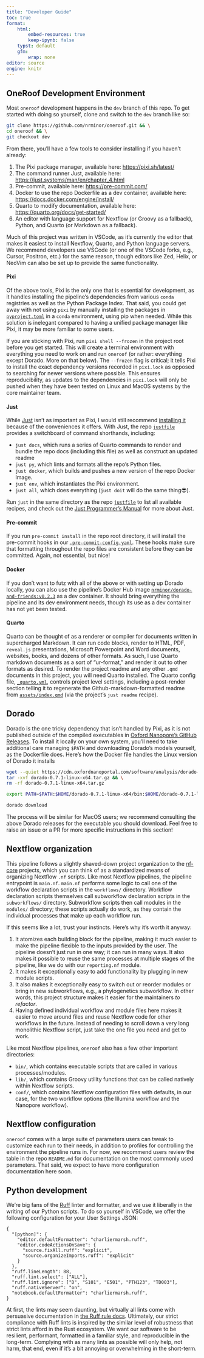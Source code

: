 ```yaml
---
title: "Developer Guide"
toc: true
format:
    html:
        embed-resources: true
        keep-ipynb: false
    typst: default
    gfm:
        wrap: none
editor: source
engine: knitr
---
```


## OneRoof Development Environment

Most `oneroof` development happens in the `dev` branch of this repo. To get started with doing so yourself, clone and switch to the `dev` branch like so:

```bash
git clone https://github.com/nrminor/oneroof.git && \
cd oneroof && \
git checkout dev
```

From there, you'll have a few tools to consider installing if you haven't already:

1. The Pixi package manager, available here: [https://pixi.sh/latest/](https://pixi.sh/latest/)
2. The command runner Just, available here: [https://just.systems/man/en/chapter_4.html](https://just.systems/man/en/chapter_4.html)
3. Pre-commit, available here: [https://pre-commit.com/](https://pre-commit.com/)
4. Docker to use the repo Dockerfile as a dev container, available here: [https://docs.docker.com/engine/install/](https://docs.docker.com/engine/install/)
5. Quarto to modify documentation, available here: [https://quarto.org/docs/get-started/](https://quarto.org/docs/get-started/)
6. An editor with language support for Nextflow (or Groovy as a fallback), Python, and Quarto (or Markdown as a fallback).

Much of this project was written in VSCode, as it's currently the editor that makes it easiest to install Nextflow, Quarto, and Python language servers. We recommend developers use VSCode (or one of the VSCode forks, e.g., Cursor, Positron, etc.) for the same reason, though editors like Zed, Helix, or NeoVim can also be set up to provide the same functionality.

#### Pixi

Of the above tools, Pixi is the only one that is essential for development, as it handles installing the pipeline's dependencies from various `conda` registries as well as the Python Package Index. That said, you could get away with not using `pixi` by manually installing the packages in [`pyproject.toml`](../pyproject.toml) in a `conda` environment, using pip when needed. While this solution is inelegant compared to having a unified package manager like Pixi, it may be more familiar to some users.

If you are sticking with Pixi, run `pixi shell --frozen` in the project root before you get started. This will create a terminal environment with everything you need to work on and run `oneroof` (or rather: everything except Dorado. More on that below). The `--frozen` flag is critical; it tells Pixi to install the exact dependency versions recorded in `pixi.lock` as opposed to searching for newer versions where possible. This ensures reproducibility, as updates to the dependencies in `pixi.lock` will only be pushed when they have been tested on Linux and MacOS systems by the core maintainer team.

#### Just

While [Just](https://just.systems/man/en/chapter_1.html) isn't as important as Pixi, I would still recommend [installing it](https://just.systems/man/en/chapter_4.html) because of the conveniences it offers. With Just, the repo [`justfile`](../justfile) provides a switchboard of command shorthands, including:

- `just docs`, which runs a series of Quarto commands to render and bundle the repo docs (including this file) as well as construct an updated readme
- `just py`, which lints and formats all the repo's Python files.
- `just docker`, which builds and pushes a new version of the repo Docker Image.
- `just env`, which instantiates the Pixi environment.
- `just all`, which does everything (`just doit` will do the same thing😎).

Run `just` in the same directory as the repo [`justfile`](../justfile) to list all available recipes, and check out the [Just Programmer's Manual](https://just.systems/man/en/chapter_1.html) for more about Just.

#### Pre-commit

If you run `pre-commit install` in the repo root directory, it will install the pre-commit hooks in our [`.pre-commit-config.yaml`](../.pre-commit-config.yaml). These hooks make sure that formatting throughout the repo files are consistent before they can be committed. Again, not essential, but nice!

#### Docker

If you don't want to futz with all of the above or with setting up Dorado locally, you can also use the pipeline's Docker Hub image [`nrminor/dorado-and-friends:v0.2.3`](https://hub.docker.com/r/nrminor/dorado-and-friends) as a dev container. It should bring everything the pipeline and its dev environment needs, though its use as a dev container has not yet been tested.

#### Quarto

Quarto can be thought of as a renderer or compiler for documents written in supercharged Markdown. It can run code blocks, render to HTML, PDF, `reveal.js` presentations, Microsoft Powerpoint and Word documents, websites, books, and dozens of other formats. As such, I use Quarto markdown documents as a sort of "ur-format," and render it out to other formats as desired. To render the project readme and any other `.qmd` documents in this project, you will need Quarto installed. The Quarto config file, [`_quarto.yml`](../_quarto.yml), controls project level settings, including a post-render section telling it to regenerate the Github-markdown-formatted readme from [`assets/index.qmd`](index.qmd) (via the project's `just readme` recipe).

## Dorado

Dorado is the one tricky dependency that isn't handled by Pixi, as it is not published outside of the compiled executables in [Oxford Nanopore's GitHub Releases](https://github.com/nanoporetech/dorado/releases). To install it locally on your own system, you'll need to take additional care managing `$PATH` and downloading Dorado's models yourself, as the Dockerfile does. Here's how the Docker file handles the Linux version of Dorado it installs

```bash
wget --quiet https://cdn.oxfordnanoportal.com/software/analysis/dorado-0.7.1-linux-x64.tar.gz && \
tar -xvf dorado-0.7.1-linux-x64.tar.gz && \
rm -rf dorado-0.7.1-linux-x64.tar.gz

export PATH=$PATH:$HOME/dorado-0.7.1-linux-x64/bin:$HOME/dorado-0.7.1-linux-x64/lib:$HOME/dorado-0.7.1-linux-x64

dorado download
```

The process will be similar for MacOS users; we recommend consulting the above Dorado releases for the executable you should download. Feel free to raise an issue or a PR for more specific instructions in this section!

## Nextflow organization

This pipeline follows a slightly shaved-down project organization to the [nf-core](https://nf-co.re/) projects, which you can think of as a standardized means of organizing Nextflow `.nf` scripts. Like most Nextflow pipelines, the pipeline entrypoint is `main.nf`. `main.nf` performs some logic to call one of the workflow declaration scripts in the `workflows/` directory. Workflow declaration scripts themselves call subworkflow declaration scripts in the `subworkflows/` directory. Subworkflow scripts then call modules in the `modules/` directory; these scripts actually do work, as they contain the individual processes that make up each workflow run.

If this seems like a lot, trust your instincts. Here's why it's worth it anyway:

1. It atomizes each building block for the pipeline, making it much easier to make the pipeline flexible to the inputs provided by the user. The pipeline doesn't just run in one way; it can run in many ways. It also makes it possible to reuse the same processes at multiple stages of the pipeline, like we do with our `reporting.nf` module.
2. It makes it exceptionally easy to add functionality by plugging in new module scripts.
3. It also makes it exceptionally easy to switch out or reorder modules or bring in new subworkflows, e.g., a phylogenetics subworkflow. In other words, this project structure makes it easier for the maintainers _to refactor_.
4. Having defined individual workflow and module files here makes it easier to move around files and reuse Nextflow code for other workflows in the future. Instead of needing to scroll down a very long monolithic Nextflow script, just take the one file you need and get to work.

Like most Nextflow pipelines, `oneroof` also has a few other important directories:

- `bin/`, which contains executable scripts that are called in various processes/modules.
- `lib/`, which contains Groovy utility functions that can be called natively within Nextflow scripts.
- `conf/`, which contains Nextflow configuration files with defaults, in our case, for the two workflow options (the Illumina workflow and the Nanopore workflow).

## Nextflow configuration

`oneroof` comes with a large suite of parameters users can tweak to customize each run to their needs, in addition to profiles for controlling the environment the pipeline runs in. For now, we recommend users review the table in the repo `README.md` for documentation on the most commonly used parameters. That said, we expect to have more configuration documentation here soon.

## Python development

We're big fans of the [Ruff](https://docs.astral.sh/ruff/) linter and formatter, and we use it liberally in the writing of our Python scripts. To do so yourself in VSCode, we offer the following configuration for your User Settings JSON:

```jsonc
{
  "[python]": {
    "editor.defaultFormatter": "charliermarsh.ruff",
    "editor.codeActionsOnSave": {
      "source.fixAll.ruff": "explicit",
      "source.organizeImports.ruff": "explicit"
    }
  },
  "ruff.lineLength": 88,
  "ruff.lint.select": ["ALL"],
  "ruff.lint.ignore": ["D", "S101", "E501", "PTH123", "TD003"],
  "ruff.nativeServer": "on",
  "notebook.defaultFormatter": "charliermarsh.ruff",
}
```

At first, the lints may seem daunting, but virtually all lints come with persuasive documentation in [the Ruff rule docs](https://docs.astral.sh/ruff/rules/). Ultimately, our strict compliance with Ruff lints is inspired by the similar level of robustness that strict lints afford in the Rust ecosystem. We want our software to be resilient, performant, formatted in a familiar style, and reproducible in the long-term. Complying with as many lints as possible will only help, not harm, that end, even if it's a bit annoying or overwhelming in the short-term.
